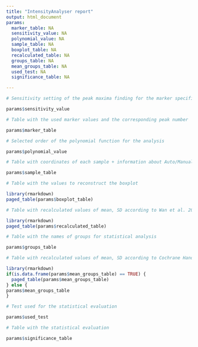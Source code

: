 ```yaml
---
title: "IntensityAnalyser report"
output: html_document
params:
  marker_table: NA
  sensitivity_value: NA
  polynomial_value: NA
  sample_table: NA
  boxplot_table: NA
  recalculated_table: NA
  groups_table: NA
  mean_groups_table: NA
  used_test: NA
  significance_table: NA

---
```


```r
# Sensitivity setting of the peak maxima finding for the marker specification (in case of the marker correction settig, the second value correspond to the second marker)
```
```r
params$sensitivity_value
```

```r
# Table with the used marker values and the corresponding peak number
```
```r
params$marker_table
```

```r
# Selected order of the polynomial function for the analysis
```
```r
params$polynomial_value
```

```r
# Table with coordinates of each sample + information about Auto/Manual status and backround correction
```
```r
params$sample_table
```

```r
# Table with the values to reconstruct the boxplot
```
```r
library(rmarkdown)
paged_table(params$boxplot_table)
```

```r
# Table with recalculated values of mean, SD according to Wan et al. 2014
```
```r
library(rmarkdown)
paged_table(params$recalculated_table)
```

```r
# Table with the names of groups for statistical analysis
```
```r
params$groups_table
```

```r
# Table with recalculated values of mean, SD according to Cochrane Handbook for Systematic Reviews of Interventions v5.1.0
```
```r
library(rmarkdown)
if(is.data.frame(params$mean_groups_table) == TRUE) {
  paged_table(params$mean_groups_table)
} else {
params$mean_groups_table
}
```

```r
# Test used for the statistical evaluation
```
```r
params$used_test
```

```r
# Table with the statistical evaluation
```
```r
params$significance_table
```
